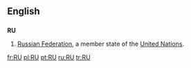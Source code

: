 {{see|Appendix:Variations of "ru"}}

==English==
==={{abbreviation}}===
'''RU'''
#[[Russian Federation]], a member state of the [[United Nations]].

[[fr:RU]]
[[pl:RU]]
[[pt:RU]]
[[ru:RU]]
[[tr:RU]]